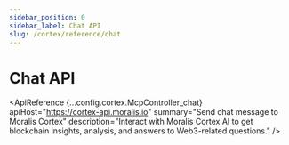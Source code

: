 ```yaml
---
sidebar_position: 0
sidebar_label: Chat API
slug: /cortex/reference/chat
---
```



# Chat API

<ApiReference
  {...config.cortex.McpController_chat}
  apiHost="https://cortex-api.moralis.io"
  summary="Send chat message to Moralis Cortex"
  description="Interact with Moralis Cortex AI to get blockchain insights, analysis, and answers to Web3-related questions."
/>
